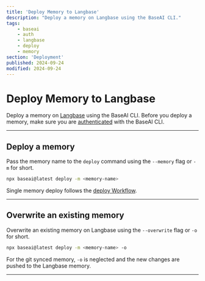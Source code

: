 ```yaml
---
title: 'Deploy Memory to Langbase'
description: "Deploy a memory on Langbase using the BaseAI CLI."
tags:
    - baseai
    - auth
    - langbase
    - deploy
    - memory
section: 'Deployment'
published: 2024-09-24
modified: 2024-09-24
---
```


# Deploy Memory to Langbase

Deploy a memory on [Langbase](https://langbase.com/) using the BaseAI CLI. Before you deploy a memory, make sure you are [authenticated](/docs/deployment/authentication) with the BaseAI CLI.

---

## Deploy a memory

Pass the memory name to the `deploy` command using the `--memory` flag or `-m` for short.

```bash
npx baseai@latest deploy -m <memory-name>
```

Single memory deploy follows the [deploy Workflow](/docs/deployment/deploy#deployment-workflow).

---

## Overwrite an existing memory

Overwrite an existing memory on Langbase using the `--overwrite` flag or `-o` for short.

```bash
npx baseai@latest deploy -m <memory-name> -o
```

For the git synced memory, `-o` is neglected and the new changes are pushed to the Langbase memory.

---

